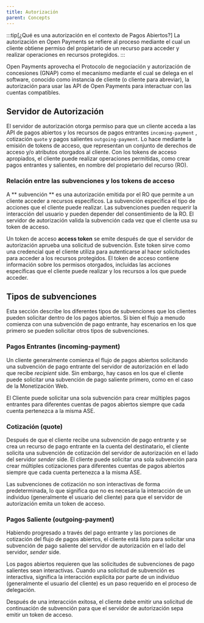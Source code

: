 ```yaml
---
title: Autorización
parent: Concepts
---
```



:::tip[¿Qué es una autorización en el contexto de Pagos Abiertos?]
La autorización en Open Payments se refiere al proceso mediante el cual un cliente obtiene permiso del propietario de un recurso para acceder y realizar operaciones en recursos protegidos.
:::

Open Payments aprovecha el <LinkOut href='https://datatracker.ietf.org/doc/html/draft-ietf-gnap-core-protocol'>Protocolo de negociación y autorización de concesiones (GNAP)</LinkOut> como el mecanismo mediante el cual se delega en el software, conocido como instancia de cliente (o cliente para abreviar), la autorización para usar las API de Open Payments para interactuar con las cuentas compatibles.

## Servidor de Autorización

El servidor de autorización otorga permiso para que un cliente acceda a las API de pagos abiertos y los recursos de pagos entrantes `incoming-payment` , cotización `quote` y pagos salientes `outgoing-payment`. Lo hace mediante la emisión de tokens de acceso, que representan un conjunto de derechos de acceso y/o atributos otorgados al cliente. Con los tokens de acceso apropiados, el cliente puede realizar operaciones permitidas, como crear pagos entrantes y salientes, en nombre del propietario del recurso (RO).

### Relación entre las subvenciones y los tokens de acceso

A ** subvención ** es una autorización emitida por el RO que permite a un cliente acceder a recursos específicos. La subvención especifica el tipo de acciones que el cliente puede realizar. Las subvenciones pueden requerir la interacción del usuario y pueden depender del consentimiento de la RO. El servidor de autorización valida la subvención cada vez que el cliente usa su token de acceso.

Un token de acceso **access token** se emite después de que el servidor de autorización aprueba una solicitud de subvención. Este token sirve como una credencial que el cliente utiliza para autenticarse al hacer solicitudes para acceder a los recursos protegidos. El token de acceso contiene información sobre los permisos otorgados, incluidas las acciones específicas que el cliente puede realizar y los recursos a los que puede acceder.

## Tipos de subvenciones

Esta sección describe los diferentes tipos de subvenciones que los clientes pueden solicitar dentro de los pagos abiertos. Si bien el flujo a menudo comienza con una subvención de pago entrante, hay escenarios en los que primero se pueden solicitar otros tipos de subvenciones.

### Pagos Entrantes (incoming-payment)

Un cliente generalmente comienza el flujo de pagos abiertos solicitando una subvención de pago entrante del servidor de autorización en el lado que recibe _recipient_ side. Sin embargo, hay casos en los que el cliente puede solicitar una subvención de pago saliente primero, como en el caso de la Monetización Web.

El Cliente puede solicitar una sola subvención para crear múltiples pagos entrantes para diferentes cuentas de pagos abiertos siempre que cada cuenta pertenezca a la misma <Tooltip content="Account servicing entity"><span>ASE</span></Tooltip>.

### Cotización (quote)

Después de que el cliente recibe una subvención de pago entrante y se crea un recurso de pago entrante en la cuenta del destinatario, el cliente solicita una subvención de cotización del servidor de autorización en el lado del servidor _sender_ side. El cliente puede solicitar una sola subvención para crear múltiples cotizaciones para diferentes cuentas de pagos abiertos siempre que cada cuenta pertenezca a la misma <Tooltip content="Account servicing entity"><span>ASE</span></Tooltip>.

Las subvenciones de cotización no son interactivas de forma predeterminada, lo que significa que no es necesaria la interacción de un individuo (generalmente el usuario del cliente) para que el servidor de autorización emita un token de acceso.

### Pagos Saliente (outgoing-payment)

Habiendo progresado a través del pago entrante y las porciones de cotización del flujo de pagos abiertos, el cliente está listo para solicitar una subvención de pago saliente del servidor de autorización en el lado del servidor, _sender_ side.

Los pagos abiertos requieren que las solicitudes de subvenciones de pago salientes sean interactivas. Cuando una solicitud de subvención es interactiva, significa la interacción explícita por parte de un individuo (generalmente el usuario del cliente) es un paso requerido en el proceso de delegación.

Después de una interacción exitosa, el cliente debe emitir una solicitud de continuación de subvención para que el servidor de autorización sepa emitir un token de acceso.